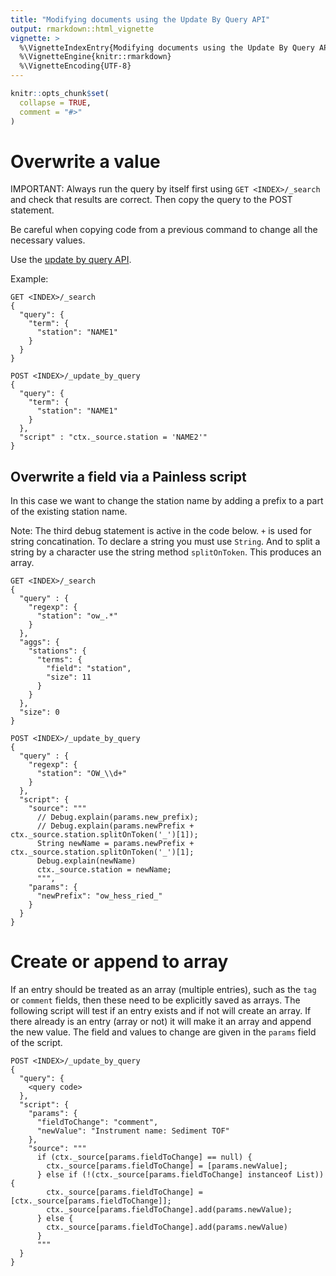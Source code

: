 ```yaml
---
title: "Modifying documents using the Update By Query API"
output: rmarkdown::html_vignette
vignette: >
  %\VignetteIndexEntry{Modifying documents using the Update By Query API}
  %\VignetteEngine{knitr::rmarkdown}
  %\VignetteEncoding{UTF-8}
---
```


```r
knitr::opts_chunk$set(
  collapse = TRUE,
  comment = "#>"
)
```
# Overwrite a value

IMPORTANT: Always run the query by itself first using `GET <INDEX>/_search` and check that results are correct. Then copy the query to the POST statement.

Be careful when copying code from a previous command to change all the necessary values.

Use the [update by query API](https://www.elastic.co/guide/en/elasticsearch/reference/current/docs-update-by-query.html).

Example:

```plaintext
GET <INDEX>/_search
{
  "query": {
    "term": {
      "station": "NAME1"
    }
  }
}

POST <INDEX>/_update_by_query
{
  "query": {
    "term": {
      "station": "NAME1"
    }
  },
  "script" : "ctx._source.station = 'NAME2'"
}
```

## Overwrite a field via a Painless script

In this case we want to change the station name by adding a prefix to a part of the existing station name.

Note: The third debug statement is active in the code below. `+` is used for string concatination. To declare a string you must use `String`. And to split a string by a character use the string method `splitOnToken`. This produces an array.

```plaintext
GET <INDEX>/_search
{
  "query" : {
    "regexp": {
      "station": "ow_.*"
    }
  },
  "aggs": {
    "stations": {
      "terms": {
        "field": "station",
        "size": 11
      }
    }
  },
  "size": 0
}

POST <INDEX>/_update_by_query
{
  "query" : {
    "regexp": {
      "station": "OW_\\d+"
    }
  },
  "script": {
    "source": """
      // Debug.explain(params.new_prefix);
      // Debug.explain(params.newPrefix + ctx._source.station.splitOnToken('_')[1]);
      String newName = params.newPrefix + ctx._source.station.splitOnToken('_')[1];
      Debug.explain(newName)
      ctx._source.station = newName;
      """,
    "params": {
      "newPrefix": "ow_hess_ried_"
    }
  }
}
```

# Create or append to array

If an entry should be treated as an array (multiple entries), such as the `tag` or `comment` fields, then these need to be explicitly saved as arrays. The following script will test if an entry exists and if not will create an array. If there already is an entry (array or not) it will make it an array and append the new value. The field and values to change are given in the `params` field of the script.

```plaintext
POST <INDEX>/_update_by_query
{
  "query": {
    <query code>
  },
  "script": {
    "params": {
      "fieldToChange": "comment",
      "newValue": "Instrument name: Sediment TOF"
    },
    "source": """
      if (ctx._source[params.fieldToChange] == null) {
        ctx._source[params.fieldToChange] = [params.newValue];
      } else if (!(ctx._source[params.fieldToChange] instanceof List)) {
        ctx._source[params.fieldToChange] = [ctx._source[params.fieldToChange]];
        ctx._source[params.fieldToChange].add(params.newValue);
      } else {
        ctx._source[params.fieldToChange].add(params.newValue)
      }
      """
  }
}
```
